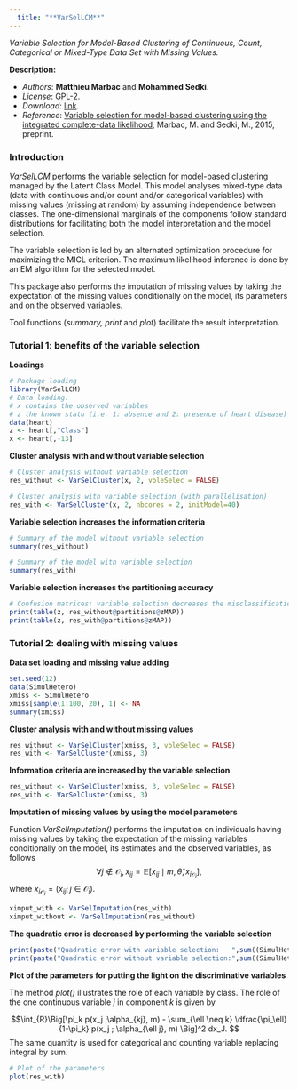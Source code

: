 ```yaml
---
  title: "**VarSelLCM**"  
---
```



*Variable Selection for Model-Based Clustering of Continuous, Count, Categorical or Mixed-Type Data Set with Missing Values.*

**Description:**

* *Authors*: **Matthieu Marbac** and **Mohammed Sedki**.
* *License*: [GPL-2](http://www.gnu.org/licenses/gpl-2.0.html).
* *Download*: [link](http://cran.at.r-project.org/web/packages/VarSelLCM/index.html).
* *Reference*: [Variable selection for model-based clustering using the integrated complete-data likelihood](http://arxiv.org/abs/1501.06314), Marbac, M. and Sedki, M., 2015, preprint.



### Introduction
  *VarSelLCM* performs the variable selection for model-based clustering managed by the Latent Class Model. This model analyses mixed-type data (data with continuous and/or count and/or categorical variables) with missing values (missing at random) by assuming independence between classes. The one-dimensional marginals of the components follow standard distributions for facilitating both the model interpretation and the model selection.

  The variable selection is led by an alternated optimization procedure for maximizing the MICL criterion. The maximum likelihood inference is done by an EM algorithm for the selected model.  
  
This package also performs the imputation of missing values by taking the expectation of the missing values conditionally on the model, its parameters and on the observed variables.

Tool functions (*summary, print* and *plot*) facilitate the result interpretation.


### Tutorial 1:  benefits of the variable selection
**Loadings**
```r
# Package loading
library(VarSelLCM)
# Data loading:
# x contains the observed variables
# z the known statu (i.e. 1: absence and 2: presence of heart disease)
data(heart)
z <- heart[,"Class"]
x <- heart[,-13]
```


**Cluster analysis with and without variable selection**
```r
# Cluster analysis without variable selection
res_without <- VarSelCluster(x, 2, vbleSelec = FALSE)

# Cluster analysis with variable selection (with parallelisation)
res_with <- VarSelCluster(x, 2, nbcores = 2, initModel=40)
```

**Variable selection increases the information criteria**
```r
# Summary of the model without variable selection
summary(res_without)

# Summary of the model with variable selection
summary(res_with)
```


**Variable selection increases the partitioning accuracy**
```r
# Confusion matrices: variable selection decreases the misclassification error rate
print(table(z, res_without@partitions@zMAP))
print(table(z, res_with@partitions@zMAP))
```


### Tutorial 2:  dealing with missing values
**Data set loading and missing value adding**
```r
set.seed(12)
data(SimulHetero)
xmiss <- SimulHetero
xmiss[sample(1:100, 20), 1] <- NA
summary(xmiss)
```

**Cluster analysis with and without missing values**
```r
res_without <- VarSelCluster(xmiss, 3, vbleSelec = FALSE)
res_with <- VarSelCluster(xmiss, 3)
```

**Information criteria are increased by the variable selection**
```r
res_without <- VarSelCluster(xmiss, 3, vbleSelec = FALSE)
res_with <- VarSelCluster(xmiss, 3)
```

**Imputation of missing values by using the model parameters**

Function *VarSelImputation()* performs the imputation on
individuals having missing values by taking the expectation of the
missing variables conditionally on the model, its estimates and the
observed variables, as follows
$$
\forall j \notin \mathcal{O}_i, x_{ij}=\mathbb{E}\left[x_{ij} \mid m, \hat{\theta}, x_{i\mathcal{O}_i}\right],
$$
where $x_{i\mathcal{O}_i}=(x_{ij}; j\in\mathcal{O}_i)$. 

```r
ximput_with <- VarSelImputation(res_with)
ximput_without <- VarSelImputation(res_without)
```

**The quadratic error is decreased by performing the variable selection**
```r
print(paste("Quadratic error with variable selection:   ",sum((SimulHetero[,1]-ximput_with[,1])**2)))
print(paste("Quadratic error without variable selection:",sum((SimulHetero[,1]-ximput_without[,1])**2)))
```

**Plot of the parameters for putting the light on the discriminative variables**

The method *plot()* illustrates the role of each variable by class.  The role of the one continuous variable $j$ in component
$k$ is given by 

$$\int_{R}\Big[\pi_k p(x_j ;\alpha_{kj}, m) - \sum_{\ell \neq k} \dfrac{\pi_\ell}{1-\pi_k} p(x_j ; \alpha_{\ell j}, m) \Big]^2 dx_J. $$
The same quantity is used for categorical and counting variable
replacing integral by sum.

```r
# Plot of the parameters
plot(res_with)
```
